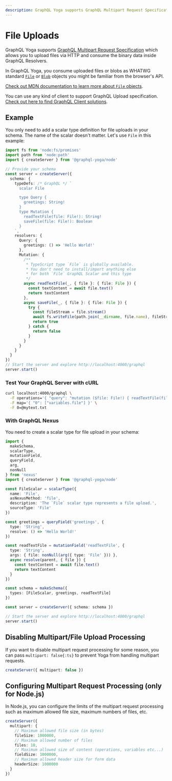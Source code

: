 ```yaml
---
description: GraphQL Yoga supports GraphQL Multipart Request Specification which allows you to upload files via HTTP and consume the binary data inside GraphQL Resolvers.
---
```



<LatestVersionNotice />

# File Uploads

GraphQL Yoga supports [GraphQL Multipart Request Specification](https://github.com/jaydenseric/graphql-multipart-request-spec) which allows you to upload files via HTTP and consume the binary data inside GraphQL Resolvers.

In GraphQL Yoga, you consume uploaded files or blobs as WHATWG standard [`File`](https://developer.mozilla.org/en-US/docs/Web/API/File) or [`Blob`](https://developer.mozilla.org/en-US/docs/Web/API/Blob) objects you might be familiar from the browser's API.

[Check out MDN documentation to learn more about `File` objects](https://developer.mozilla.org/en-US/docs/Web/API/File).

You can use any kind of client to support GraphQL Upload specification.
[Check out here to find GraphQL Client solutions](https://github.com/jaydenseric/graphql-multipart-request-spec#client).

## Example

You only need to add a scalar type definition for file uploads in your schema. The name of the scalar doesn't matter.
Let's use `File` in this example:

```ts filename="file-upload-example.ts"
import fs from 'node:fs/promises'
import path from 'node:path'
import { createServer } from '@graphql-yoga/node'

// Provide your schema
const server = createServer({
  schema: {
    typeDefs: /* GraphQL */ `
      scalar File

      type Query {
        greetings: String!
      }
      type Mutation {
        readTextFile(file: File!): String!
        saveFile(file: File!): Boolean
      }
    `,
    resolvers: {
      Query: {
        greetings: () => 'Hello World!'
      },
      Mutation: {
        /**
         * TypeScript type `File` is globally available.
         * You don't need to install/import anything else
         * for both `File` GraphQL Scalar and this type
         */
        async readTextFile(_, { file }: { file: File }) {
          const textContent = await file.text()
          return textContent
        },
        async saveFile(_, { file }: { file: File }) {
          try {
            const fileStream = file.stream()
            await fs.writeFile(path.join(__dirname, file.name), fileStream)
            return true
          } catch {
            return false
          }
        }
      }
    }
  }
})
// Start the server and explore http://localhost:4000/graphql
server.start()
```

### Test Your GraphQL Server with cURL

```sh
curl localhost:4000/graphql \
  -F operations='{ "query": "mutation ($file: File!) { readTextFile(file: $file) }", "variables": { "file": null } }' \
  -F map='{ "0": ["variables.file"] }' \
  -F 0=@mytext.txt
```

### With GraphQL Nexus

You need to create a scalar type for file upload in your schema:

```ts filename="nexus-file-upload-example.ts"
import {
  makeSchema,
  scalarType,
  mutationField,
  queryField,
  arg,
  nonNull
} from 'nexus'
import { createServer } from '@graphql-yoga/node'

const FileScalar = scalarType({
  name: 'File',
  asNexusMethod: 'file',
  description: 'The `File` scalar type represents a file upload.',
  sourceType: 'File'
})

const greetings = queryField('greetings', {
  type: 'String',
  resolve: () => 'Hello World!'
})

const readTextFile = mutationField('readTextFile', {
  type: 'String',
  args: { file: nonNull(arg({ type: 'File' })) },
  async resolve(parent, { file }) {
    const textContent = await file.text()
    return textContent
  }
})

const schema = makeSchema({
  types: [FileScalar, greetings, readTextFile]
})

const server = createServer({ schema: schema })

// Start the server and explore http://localhost:4000/graphql
server.start()
```

## Disabling Multipart/File Upload Processing

If you want to disable multipart request processing for some reason, you can pass `multipart: false{:ts}` to prevent Yoga from handling multipart requests.

```ts
createServer({ multipart: false })
```

## Configuring Multipart Request Processing (only for Node.js)

In Node.js, you can configure the limits of the multipart request processing such as maximum allowed file size, maximum numbers of files, etc.

```ts
createServer({
  multipart: {
    // Maximum allowed file size (in bytes)
    fileSize: 1000000,
    // Maximum allowed number of files
    files: 10,
    // Maximum allowed size of content (operations, variables etc...)
    fieldSize: 1000000,
    // Maximum allowed header size for form data
    headerSize: 1000000
  }
})
```
